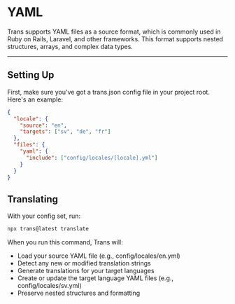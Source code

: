 # YAML

Trans supports YAML files as a source format, which is commonly used in Ruby on Rails, Laravel, and other frameworks. This format supports nested structures, arrays, and complex data types.

---

## Setting Up

First, make sure you've got a trans.json config file in your project root. Here's an example:

```json
{
  "locale": {
    "source": "en",
    "targets": ["sv", "de", "fr"]
  },
  "files": {
    "yaml": {
      "include": ["config/locales/[locale].yml"]
    }
  }
}
```

## Translating

With your config set, run:

```bash
npx trans@latest translate
```

When you run this command, Trans will:

- Load your source YAML file (e.g., config/locales/en.yml)
- Detect any new or modified translation strings
- Generate translations for your target languages
- Create or update the target language YAML files (e.g., config/locales/sv.yml)
- Preserve nested structures and formatting
